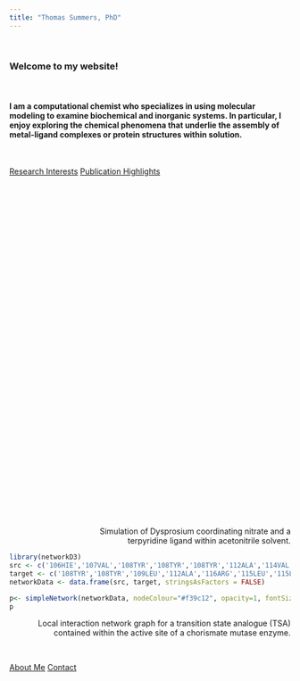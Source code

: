 ```yaml
---
title: "Thomas Summers, PhD"
---
```

<br>

### Welcome to my website!

<br>

#### I am a computational chemist who specializes in using molecular modeling to examine biochemical and inorganic systems.  In particular, I enjoy exploring the chemical phenomena that underlie the assembly of metal-ligand complexes or protein structures within solution. 

<br>

<div class="btn-group btn-group-justified">
  <a href="research.html" class="btn btn-warning" style="width:49%">Research Interests</a>
  <a href="publications.html" class="btn btn-info" style="width:49%">Publication Highlights</a>
</div>

<script src="https://3Dmol.org/build/3Dmol.js"></script>     
<div id="container" class="mol-container">
  <style>
  .mol-container {
    width: 100%;
    height: 600px;
    position: relative;
  }
  </style>
  <script>
    let viewer = $3Dmol.createViewer(document.querySelector('#container'), {backgroundColor: 'white'});
    $3Dmol.get("./images/DyTerpyNO2-MD.xyz", function(data){
      viewer.addModelsAsFrames(data, "xyz");
      viewer.animate({loop: "forward",reps: 0});
      viewer.setStyle({sphere:{'colorscheme':'Jmol','scale':0.2}, stick:{'colorscheme':'Jmol','radius':0.1}});
      viewer.setStyle({'elem':'Dy'},{'sphere':{'colorscheme':'Jmol','scale':0.8}, stick:{'colorscheme':'Jmol','radius':0.1}});
      viewer.zoomTo();
      viewer.zoom(1.25);
      viewer.render();
})
  </script>
</div>

<p class="text-secondary" style="text-align:right">Simulation of Dysprosium coordinating nitrate and a </br> terpyridine ligand within acetonitrile solvent.</p> 



```r
library(networkD3)
src <- c('106HIE','107VAL','108TYR','108TYR','108TYR','112ALA','114VAL','115LEU','115LEU','115LEU','115LEU','128TSA','128TSA','128TSA','128TSA','128TSA','128TSA','128TSA','128TSA','128TSA','128TSA','128TSA','128TSA','128TSA','48SER','6ILE','78GLU','78GLU','79MET','79MET','7ARG','7ARG','7ARG','7ARG','7ARG','7ARG','7ARG','7ARG','81VAL','85LEU','89ILE','8GLY','90ARG','90ARG','90ARG','92MET','9ALA','9ALA','9ALA','9ALA','277LEU','302LEU','303LEU','303LEU','312VAL','312VAL','313PHE','313PHE','313PHE','315ALA','315ALA','316LYS','316LYS','316LYS','319ARG','329VAL','329VAL','330THR','330THR','331CYS','331CYS')
target <- c('108TYR','108TYR','109LEU','112ALA','116ARG','115LEU','115LEU','108TYR','115LEU','128TSA','90ARG','108TYR','128TSA','7ARG','313PHE','315ALA','319ARG','330THR','2077WAT','2100WAT','3512WAT','554WAT','8213WAT','8549WAT','90ARG','7ARG','313PHE','331CYS','313PHE','331CYS','106HIE','7ARG','8GLY','90ARG','91VAL','92MET','328PRO','330THR','313PHE','115LEU','90ARG','108TYR','128TSA','78GLU','90ARG','330THR','108TYR','115LEU','7ARG','90ARG','316LYS','330THR','315ALA','331CYS','313PHE','316LYS','313PHE','314PRO','315ALA','318VAL','331CYS','128TSA','313PHE','319ARG','319ARG','315ALA','330THR','331CYS','332MET','128TSA','332MET')
networkData <- data.frame(src, target, stringsAsFactors = FALSE)

p<- simpleNetwork(networkData, nodeColour="#f39c12", opacity=1, fontSize = 12,fontFamily="Arial", charge=-100, zoom=T)
p
```

<p class="text-warning" style="text-align:right">Local interaction network graph for a transition state analogue (TSA) <br> contained within the active site of a chorismate mutase enzyme. </p>




<br>
<div class="btn-group btn-group-justified">
  <a href="about.html" class="btn btn-default" style="width:49%">About Me</a>
  <a href="contact.html" class="btn btn-default" style="width:49%">Contact</a>
</div>





